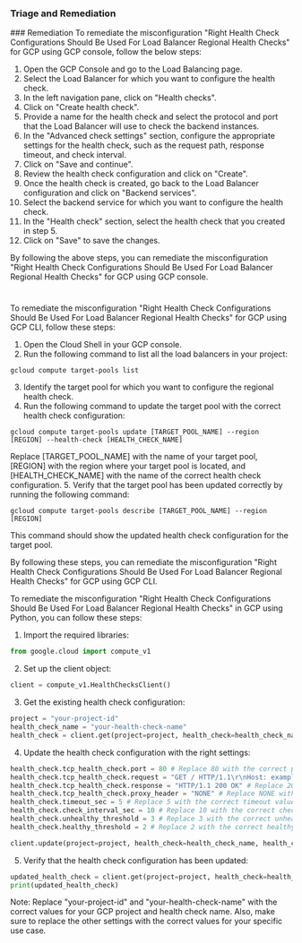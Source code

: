 
### Triage and Remediation
<Tabs>
<Tab title='Remediation'>
### Remediation

<AccordionGroup>
<Accordion title='Using Console' defaultOpen='true'>
To remediate the misconfiguration "Right Health Check Configurations Should Be Used For Load Balancer Regional Health Checks" for GCP using GCP console, follow the below steps:

1. Open the GCP Console and go to the Load Balancing page.
2. Select the Load Balancer for which you want to configure the health check.
3. In the left navigation pane, click on "Health checks".
4. Click on "Create health check".
5. Provide a name for the health check and select the protocol and port that the Load Balancer will use to check the backend instances.
6. In the "Advanced check settings" section, configure the appropriate settings for the health check, such as the request path, response timeout, and check interval.
7. Click on "Save and continue".
8. Review the health check configuration and click on "Create".
9. Once the health check is created, go back to the Load Balancer configuration and click on "Backend services".
10. Select the backend service for which you want to configure the health check.
11. In the "Health check" section, select the health check that you created in step 5.
12. Click on "Save" to save the changes.

By following the above steps, you can remediate the misconfiguration "Right Health Check Configurations Should Be Used For Load Balancer Regional Health Checks" for GCP using GCP console.

#
</Accordion>

<Accordion title='Using CLI'>
To remediate the misconfiguration "Right Health Check Configurations Should Be Used For Load Balancer Regional Health Checks" for GCP using GCP CLI, follow these steps:

1. Open the Cloud Shell in your GCP console.
2. Run the following command to list all the load balancers in your project:
```
gcloud compute target-pools list
```
3. Identify the target pool for which you want to configure the regional health check.
4. Run the following command to update the target pool with the correct health check configuration:
```
gcloud compute target-pools update [TARGET_POOL_NAME] --region [REGION] --health-check [HEALTH_CHECK_NAME]
```
Replace [TARGET_POOL_NAME] with the name of your target pool, [REGION] with the region where your target pool is located, and [HEALTH_CHECK_NAME] with the name of the correct health check configuration.
5. Verify that the target pool has been updated correctly by running the following command:
```
gcloud compute target-pools describe [TARGET_POOL_NAME] --region [REGION]
```
This command should show the updated health check configuration for the target pool.

By following these steps, you can remediate the misconfiguration "Right Health Check Configurations Should Be Used For Load Balancer Regional Health Checks" for GCP using GCP CLI.
</Accordion>

<Accordion title='Using Python'>
To remediate the misconfiguration "Right Health Check Configurations Should Be Used For Load Balancer Regional Health Checks" in GCP using Python, you can follow these steps:

1. Import the required libraries:

```python
from google.cloud import compute_v1
```

2. Set up the client object:

```python
client = compute_v1.HealthChecksClient()
```

3. Get the existing health check configuration:

```python
project = "your-project-id"
health_check_name = "your-health-check-name"
health_check = client.get(project=project, health_check=health_check_name)
```

4. Update the health check configuration with the right settings:

```python
health_check.tcp_health_check.port = 80 # Replace 80 with the correct port number
health_check.tcp_health_check.request = "GET / HTTP/1.1\r\nHost: example.com\r\n\r\n" # Replace example.com with the correct domain name
health_check.tcp_health_check.response = "HTTP/1.1 200 OK" # Replace 200 with the correct HTTP response code
health_check.tcp_health_check.proxy_header = "NONE" # Replace NONE with the correct proxy header setting
health_check.timeout_sec = 5 # Replace 5 with the correct timeout value
health_check.check_interval_sec = 10 # Replace 10 with the correct check interval value
health_check.unhealthy_threshold = 3 # Replace 3 with the correct unhealthy threshold value
health_check.healthy_threshold = 2 # Replace 2 with the correct healthy threshold value

client.update(project=project, health_check=health_check_name, health_check_resource=health_check)
```

5. Verify that the health check configuration has been updated:

```python
updated_health_check = client.get(project=project, health_check=health_check_name)
print(updated_health_check)
```

Note: Replace "your-project-id" and "your-health-check-name" with the correct values for your GCP project and health check name. Also, make sure to replace the other settings with the correct values for your specific use case.
</Accordion>

</AccordionGroup>
</Tab>
</Tabs>
